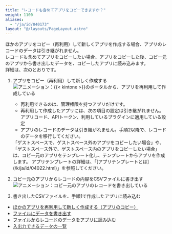 ```yaml
---
title: "レコードも含めてアプリをコピーできますか？"
weight: 1100
aliases:
  - "/ja/id/040173"
layout: "@/layouts/PageLayout.astro"
---
```




ほかのアプリをコピー（再利用）して新しくアプリを作成する場合、アプリのレコードのデータは引き継がれません。  
レコードも含めてアプリをコピーしたい場合、アプリをコピーした後、コピー元のアプリから書き出したデータを、コピーしたアプリに読み込みます。  
詳細は、次のとおりです。

1. アプリをコピー（再利用）して新しく作成する
   <Img src="/k/kintone/img-ja/app_qa_copy_app_record_img01.gif" alt="アニメーション：{{&lt; kintone &gt;}}のポータルから、アプリを再利用して作成している" />  
   <Note>
   * 再利用できるのは、管理権限を持つアプリだけです。  
   * 再利用して作成したアプリには、次の項目の設定は引き継がれません。  
   アプリコード、APIトークン、利用しているプラグインに適用している設定  
   * アプリのレコードのデータは引き継がれません。手順2以降で、レコードのデータを移行してください。
   </Note>
   <Hint>
   「ゲストスペースで、ゲストスペース外のアプリをコピーしたい場合」や、「ゲストスペース外で、ゲストスペース内のアプリをコピーしたい場合」は、コピー元のアプリをテンプレート化し、テンプレートからアプリを作成します。  
   アプリテンプレートの詳細は、「[アプリテンプレートとは](/k/ja/id/04022.html)」を参照してください。
   </Hint>

1. コピー元のアプリからレコードの内容をCSVファイルに書き出す
   <Img src="/k/kintone/img-ja/app_qa_copy_app_record_img02.gif" alt="アニメーション：コピー元のアプリのレコードを書き出している" />  

1. 書き出したCSVファイルを、手順1で作成したアプリに読み込む    

<Reference>

* [ほかのアプリを再利用して新しく作成する（アプリのコピー）](/k/ja/id/040630.html)
* [ファイルにデータを書き出す](/k/ja/id/040452.html)  
* [ファイルからレコードのデータをアプリに読み込む](/k/ja/id/040724.html)  
* [入出力できるデータの一覧](/k/ja/id/04056.html)

</Reference>
